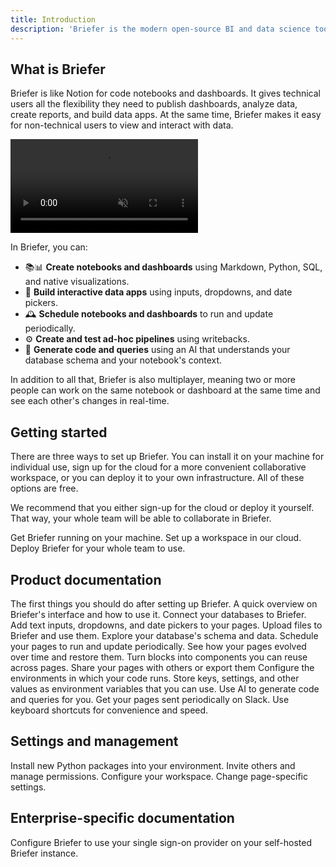 ```yaml
---
title: Introduction
description: 'Briefer is the modern open-source BI and data science tool.'
---
```


## What is Briefer

Briefer is like Notion for code notebooks and dashboards. It gives technical users all the flexibility they need to publish dashboards, analyze data, create reports, and build data apps. At the same time, Briefer makes it easy for non-technical users to view and interact with data.

<Frame>
  <video
    controls={false}
    muted
    autoPlay
    playsInline
    className="w-full aspect-video"
    src="https://briefer.cloud/demo-header-v2.mp4"
  ></video>
</Frame>

In Briefer, you can:

- 📚📊 **Create notebooks and dashboards** using Markdown, Python, SQL, and native visualizations.
- 🤳 **Build interactive data apps** using inputs, dropdowns, and date pickers.
- 🕰️ **Schedule notebooks and dashboards** to run and update periodically.
- ⚙️ **Create and test ad-hoc pipelines** using writebacks.
- 🤖 **Generate code and queries** using an AI that understands your database schema and your notebook's context.

In addition to all that, Briefer is also multiplayer, meaning two or more people can work on the same notebook or dashboard at the same time and see each other's changes in real-time.

## Getting started

There are three ways to set up Briefer. You can install it on your machine for individual use, sign up for the cloud for a more convenient collaborative workspace, or you can deploy it to your own infrastructure. All of these options are free.

We recommend that you either sign-up for the cloud or deploy it yourself. That way, your whole team will be able to collaborate in Briefer.

<CardGroup cols={2}>
  <Card title="Local quickstart" icon="computer" href="./get-started/local.mdx">
    Get Briefer running on your machine.
  </Card>
  <Card title="Cloud quickstart" icon="cloud" href="./get-started/cloud">
    Set up a workspace in our cloud.
  </Card>
  <Card title="Deploy Briefer" icon="users" href="./get-started/deploy">
    Deploy Briefer for your whole team to use.
  </Card>
</CardGroup>

## Product documentation

<CardGroup cols={2}>
  <Card
    title="First steps"
    icon="shoe-prints"
    href="./product/first-steps"
  >
    The first things you should do after setting up Briefer.
  </Card>
  <Card title="Interface overview" icon="map" href="./product/interface-overview">
    A quick overview on Briefer's interface and how to use it.
  </Card>
  <Card title="Data sources" icon="database" href="./product/data-sources">
    Connect your databases to Briefer.
  </Card>
  <Card title="Inputs" icon="pen-to-square" href="./product/inputs">
    Add text inputs, dropdowns, and date pickers to your pages.
  </Card>
  <Card title="Files" icon="folder-open" href="./product/files">
    Upload files to Briefer and use them.
  </Card>
  <Card title="Schema explorer" icon="book" href="./product/schema-explorer">
    Explore your database's schema and data.
  </Card>
  <Card title="Schedules" icon="calendar" href="./product/schedules">
    Schedule your pages to run and update periodically.
  </Card>
  <Card title="Snapshots" icon="camera" href="./product/snapshots">
    See how your pages evolved over time and restore them.
  </Card>
  <Card
    title="Reusable components"
    icon="cubes-stacked"
    href="./product/reusable-components"
  >
    Turn blocks into components you can reuse across pages.
  </Card>
  <Card title="Sharing and exporting" icon="share-nodes" href="./product/sharing">
    Share your pages with others or export them
  </Card>
  <Card title="Environments" icon="microchip" href="./product/environments">
    Configure the environments in which your code runs.
  </Card>
  <Card
    title="Environment variables"
    icon="key"
    href="./product/environment-variables"
  >
    Store keys, settings, and other values as environment variables that you can
    use.
  </Card>
  <Card
    title="AI assistant"
    icon="wand-magic-sparkles"
    href="./product/environment-variables"
  >
    Use AI to generate code and queries for you.
  </Card>
  <Card title="Slack integration" icon="slack" href="./product/slack-integration">
    Get your pages sent periodically on Slack.
  </Card>
  <Card
    title="Keyboard shortcuts"
    icon="keyboard"
    href="./product/keyboard-shortcuts"
  >
    Use keyboard shortcuts for convenience and speed.
  </Card>
</CardGroup>

## Settings and management

<CardGroup cols={2}>
  <Card
    title="Installing packages"
    icon="hard-drive"
    href="./settings/installing-packages"
  >
    Install new Python packages into your environment.
  </Card>
  <Card
    title="User management"
    icon="user-plus"
    href="./settings/user-management"
  >
    Invite others and manage permissions.
  </Card>
  <Card
    title="Workspace settings"
    icon="gear"
    href="./settings/workspace-settings"
  >
    Configure your workspace.
  </Card>
  <Card title="Page settings" icon="scroll" href="./settings/page-settings">
    Change page-specific settings.
  </Card>
</CardGroup>

## Enterprise-specific documentation

<CardGroup cols={2}>
  <Card
    title="SSO - Self-hosted"
    icon="lock"
    href="./enterprise/sso-self-hosted"
  >
    Configure Briefer to use your single sign-on provider on your self-hosted Briefer instance.
  </Card>
</CardGroup>
